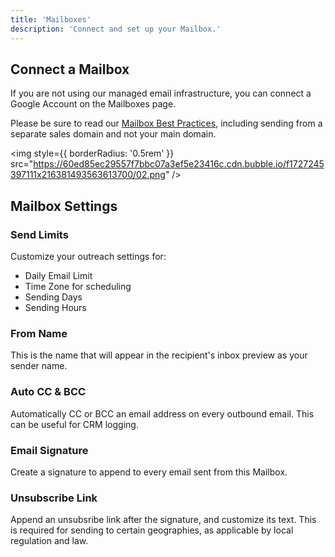 ```yaml
---
title: 'Mailboxes'
description: 'Connect and set up your Mailbox.'
---
```


## Connect a Mailbox

If you are not using our managed email infrastructure, you can connect a Google Account on the Mailboxes page.

Please be sure to read our [Mailbox Best Practices](/mailboxes/recommendations), including sending from a separate sales domain and not your main domain.

<img
  style={{ borderRadius: '0.5rem' }}
  src="https://60ed85ec29557f7bbc07a3ef5e23416c.cdn.bubble.io/f1727245397111x216381493563613700/02.png"
/>



## Mailbox Settings

### Send Limits

Customize your outreach settings for:
- Daily Email Limit
- Time Zone for scheduling
- Sending Days
- Sending Hours

### From Name
This is the name that will appear in the recipient's inbox preview as your sender name.

### Auto CC & BCC
Automatically CC or BCC an email address on every outbound email. 
<Tip>This can be useful for CRM logging.</Tip>

### Email Signature
Create a signature to append to every email sent from this Mailbox.

### Unsubscribe Link
Append an unsubsribe link after the signature, and customize its text. 
<Warning>
This is required for sending to certain geographies, as applicable by local regulation and law.
</Warning>